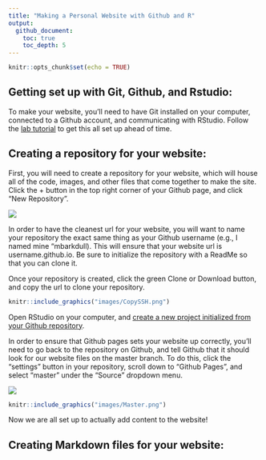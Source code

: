 ```yaml
---
title: "Making a Personal Website with Github and R"
output: 
  github_document:
    toc: true
    toc_depth: 5
---
```


```r
knitr::opts_chunk$set(echo = TRUE)
```

## Getting set up with Git, Github, and Rstudio:
To make your website, you'll need to have Git installed on your computer, connected to a Github account, and communicating with RStudio. Follow the [lab tutorial](https://github.com/Moreau-Lab/Tutorials/blob/master/GitGitHubTutorial.md) to get this all set up ahead of time. 

## Creating a repository for your website:
First, you will need to create a repository for your website, which will house all of the code, images, and other files that come together to make the site. Click the + button in the top right corner of your Github page, and click "New Repository". 

![](./images/WebsiteRepo.png)

In order to have the cleanest url for your website, you will want to name your repository the exact same thing as your Github username (e.g., I named mine "mbarkdull). This will ensure that your website url is username.github.io. Be sure to initialize the repository with a ReadMe so that you can clone it. 

Once your repository is created, click the green Clone or Download button, and copy the url to clone your repository. 

```r
knitr::include_graphics("images/CopySSH.png")
```

Open RStudio on your computer, and [create a new project initialized from your Github repository](https://github.com/Moreau-Lab/Tutorials/blob/master/GitGitHubTutorial.md#get-things-set-up-in-rstudio). 

In order to ensure that Github pages sets your website up correctly, you'll need to go back to the repository on Github, and tell Github that it should look for our website files on the master branch. To do this, click the "settings" button in your repository, scroll down to "Github Pages", and select "master" under the "Source" dropdown menu. 

![](images/Settings.png)
```r
knitr::include_graphics("images/Master.png")
```

Now we are all set up to actually add content to the website!

## Creating Markdown files for your website:
